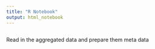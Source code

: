 ```yaml
---
title: "R Notebook"
output: html_notebook
---
```



```r


```

Read in the aggregated data and prepare them meta data

```r


```

